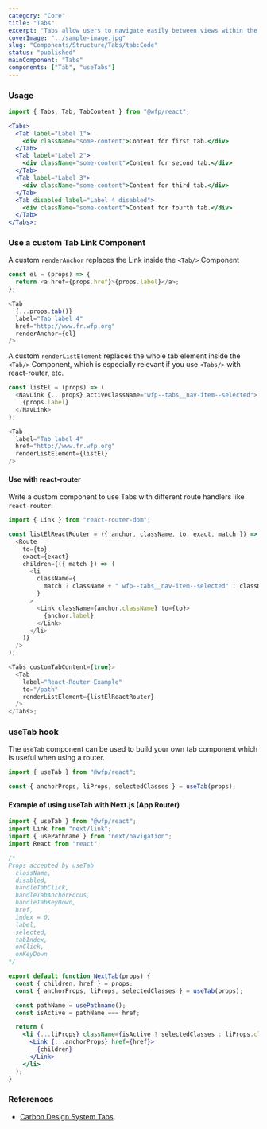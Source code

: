 ```yaml
---
category: "Core"
title: "Tabs"
excerpt: "Tabs allow users to navigate easily between views within the same context."
coverImage: "../sample-image.jpg"
slug: "Components/Structure/Tabs/tab:Code"
status: "published"
mainComponent: "Tabs"
components: ["Tab", "useTabs"]
---
```


### Usage

```jsx live
import { Tabs, Tab, TabContent } from "@wfp/react";

<Tabs>
  <Tab label="Label 1">
    <div className="some-content">Content for first tab.</div>
  </Tab>
  <Tab label="Label 2">
    <div className="some-content">Content for second tab.</div>
  </Tab>
  <Tab label="Label 3">
    <div className="some-content">Content for third tab.</div>
  </Tab>
  <Tab disabled label="Label 4 disabled">
    <div className="some-content">Content for fourth tab.</div>
  </Tab>
</Tabs>;
```

### Use a custom Tab Link Component

A custom `renderAnchor` replaces the Link inside the `<Tab/>` Component

```js
const el = (props) => {
  return <a href={props.href}>{props.label}</a>;
};
```

```js
<Tab
  {...props.tab()}
  label="Tab label 4"
  href="http://www.fr.wfp.org"
  renderAnchor={el}
/>
```

A custom `renderListElement` replaces the whole tab element inside the `<Tab/>` Component, which is especially relevant if you use `<Tabs/>` with react-router, etc.

```js
const listEl = (props) => (
  <NavLink {...props} activeClassName="wfp--tabs__nav-item--selected">
    {props.label}
  </NavLink>
);
```

```js
<Tab
  label="Tab label 4"
  href="http://www.fr.wfp.org"
  renderListElement={listEl}
/>
```

#### Use with react-router

Write a custom component to use Tabs with different route handlers like `react-router`.

```js
import { Link } from "react-router-dom";

const listElReactRouter = ({ anchor, className, to, exact, match }) => (
  <Route
    to={to}
    exact={exact}
    children={({ match }) => (
      <li
        className={
          match ? className + " wfp--tabs__nav-item--selected" : className
        }
      >
        <Link className={anchor.className} to={to}>
          {anchor.label}
        </Link>
      </li>
    )}
  />
);

<Tabs customTabContent={true}>
  <Tab
    label="React-Router Example"
    to="/path"
    renderListElement={listElReactRouter}
  />
</Tabs>;
```

### useTab hook

The `useTab` component can be used to build your own tab component which is useful when using a router.

```jsx
import { useTab } from "@wfp/react";

const { anchorProps, liProps, selectedClasses } = useTab(props);
```

#### Example of using useTab with Next.js (App Router)

```jsx
import { useTab } from "@wfp/react";
import Link from "next/link";
import { usePathname } from "next/navigation";
import React from "react";

/* 
Props accepted by useTab
  className,
  disabled,
  handleTabClick,
  handleTabAnchorFocus,
  handleTabKeyDown,
  href,
  index = 0,
  label,
  selected,
  tabIndex,
  onClick,
  onKeyDown
*/

export default function NextTab(props) {
  const { children, href } = props;
  const { anchorProps, liProps, selectedClasses } = useTab(props);

  const pathName = usePathname();
  const isActive = pathName === href;

  return (
    <li {...liProps} className={isActive ? selectedClasses : liProps.className}>
      <Link {...anchorProps} href={href}>
        {children}
      </Link>
    </li>
  );
}
```

### References

- [Carbon Design System Tabs](https://www.carbondesignsystem.com/components/tabs/usage/).
